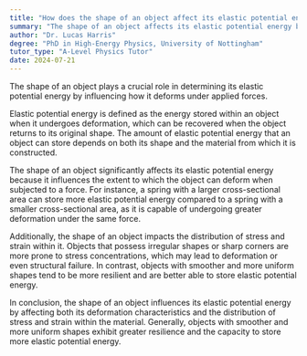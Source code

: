 ```yaml
---
title: "How does the shape of an object affect its elastic potential energy?"
summary: "The shape of an object affects its elastic potential energy by changing its deformation."
author: "Dr. Lucas Harris"
degree: "PhD in High-Energy Physics, University of Nottingham"
tutor_type: "A-Level Physics Tutor"
date: 2024-07-21
---
```


The shape of an object plays a crucial role in determining its elastic potential energy by influencing how it deforms under applied forces.

Elastic potential energy is defined as the energy stored within an object when it undergoes deformation, which can be recovered when the object returns to its original shape. The amount of elastic potential energy that an object can store depends on both its shape and the material from which it is constructed.

The shape of an object significantly affects its elastic potential energy because it influences the extent to which the object can deform when subjected to a force. For instance, a spring with a larger cross-sectional area can store more elastic potential energy compared to a spring with a smaller cross-sectional area, as it is capable of undergoing greater deformation under the same force.

Additionally, the shape of an object impacts the distribution of stress and strain within it. Objects that possess irregular shapes or sharp corners are more prone to stress concentrations, which may lead to deformation or even structural failure. In contrast, objects with smoother and more uniform shapes tend to be more resilient and are better able to store elastic potential energy.

In conclusion, the shape of an object influences its elastic potential energy by affecting both its deformation characteristics and the distribution of stress and strain within the material. Generally, objects with smoother and more uniform shapes exhibit greater resilience and the capacity to store more elastic potential energy.
    